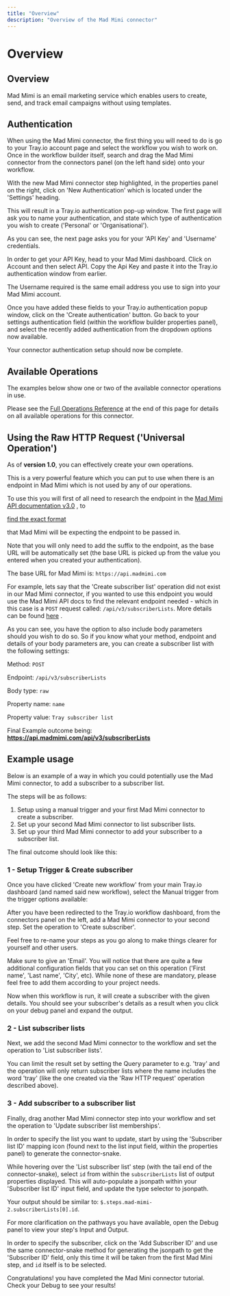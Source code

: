 ```yaml
---
title: "Overview"
description: "Overview of the Mad Mimi connector"
---
```


# Overview

## Overview

Mad Mimi is an email marketing service which enables users to create, send, and track email campaigns without using templates.

## Authentication

When using the Mad Mimi connector, the first thing you will need to do is go to your Tray.io account page and select the workflow you wish to work on. Once in the workflow builder itself, search and drag the Mad Mimi connector from the connectors panel (on the left hand side) onto your workflow.

With the new Mad Mimi connector step highlighted, in the properties panel on the right, click on 'New Authentication' which is located under the 'Settings' heading.

This will result in a Tray.io authentication pop-up window. The first page will ask you to name your authentication, and state which type of authentication you wish to create ('Personal' or 'Organisational').

As you can see, the next page asks you for your 'API Key' and 'Username' credentials.

In order to get your API Key, head to your Mad Mimi dashboard. Click on Account and then select API. Copy the Api Key and paste it into the Tray.io authentication window from earlier.

The Username required is the same email address you use to sign into your Mad Mimi account.

Once you have added these fields to your Tray.io authentication popup window, click on the 'Create authentication' button. Go back to your settings authentication field (within the workflow builder properties panel), and select the recently added authentication from the dropdown options now available.

Your connector authentication setup should now be complete.

## Available Operations

The examples below show one or two of the available connector operations in use.

Please see the [Full Operations Reference](#operationsFull) at the end of this page for details on all available operations for this connector.

## Using the Raw HTTP Request ('Universal Operation')

As of **version 1.0**, you can effectively create your own operations.

This is a very powerful feature which you can put to use when there is an endpoint in Mad Mimi which is not used by any of our operations.

To use this you will first of all need to research the endpoint in the [ Mad Mimi API documentation v3.0](https://madmimi.com/api/v3/docs) , to<br/>

<u>find the exact format</u>

 that Mad Mimi will be expecting the endpoint to be passed in.

Note that you will only need to add the suffix to the endpoint, as the base URL will be automatically set (the base URL is picked up from the value you entered when you created your authentication).

The base URL for Mad Mimi is: `https://api.madmimi.com`

For example, lets say that the 'Create subscriber list' operation did not exist in our Mad Mimi connector, if you wanted to use this endpoint you would use the Mad Mimi API docs to find the relevant endpoint needed - which in this case is a `POST` request called: `/api/v3/subscriberLists`. More details can be found [ here](https://madmimi.com/api/v3/docs#!/subscriberLists/subscriber_list_create) .

As you can see, you have the option to also include body parameters should you wish to do so. So if you know what your method, endpoint and details of your body parameters are, you can create a subscriber list with the following settings:

Method: `POST`

Endpoint: `/api/v3/subscriberLists`

Body type: `raw`

Property name: `name`

Property value: `Tray subscriber list`

Final Example outcome being: **https://api.madmimi.com/api/v3/subscriberLists**

## Example usage

Below is an example of a way in which you could potentially use the Mad Mimi connector, to add a subscriber to a subscriber list.

The steps will be as follows:

1. Setup using a manual trigger and your first Mad Mimi connector to create a subscriber.
2. Set up your second Mad Mimi connector to list subscriber lists.
3. Set up your third Mad Mimi connector to add your subscriber to a subscriber list.

The final outcome should look like this:

### 1 - Setup Trigger & Create subscriber

Once you have clicked 'Create new workflow' from your main Tray.io dashboard (and named said new workflow), select the Manual trigger from the trigger options available:

After you have been redirected to the Tray.io workflow dashboard, from the connectors panel on the left, add a Mad Mimi connector to your second step. Set the operation to 'Create subscriber'.

Feel free to re-name your steps as you go along to make things clearer for yourself and other users.

Make sure to give an 'Email'. You will notice that there are quite a few additional configuration fields that you can set on this operation ('First name', 'Last name', 'City', etc). While none of these are mandatory, please feel free to add them according to your project needs.

Now when this workflow is run, it will create a subscriber with the given details. You should see your subscriber's details as a result when you click on your debug panel and expand the output.

### 2 - List subscriber lists

Next, we add the second Mad Mimi connector to the workflow and set the operation to 'List subscriber lists'.

You can limit the result set by setting the Query parameter to e.g. 'tray' and the operation will only return subscriber lists where the name includes the word 'tray' (like the one created via the 'Raw HTTP request' operation described above).

### 3 - Add subscriber to a subscriber list

Finally, drag another Mad Mimi connector step into your workflow and set the operation to 'Update subscriber list memberships'.

In order to specify the list you want to update, start by using the 'Subscriber list ID' mapping icon (found next to the list input field, within the properties panel) to generate the connector-snake.

While hovering over the 'List subscriber list' step (with the tail end of the connector-snake), select `id` from within the `subscriberLists` list of output properties displayed. This will auto-populate a jsonpath within your 'Subscriber list ID' input field, and update the type selector to jsonpath.

Your output should be similar to: `$.steps.mad-mimi-2.subscriberLists[0].id`.

For more clarification on the pathways you have available, open the Debug panel to view your step's Input and Output.

In order to specify the subscriber, click on the 'Add Subscriber ID' and use the same connector-snake method for generating the jsonpath to get the 'Subscriber ID' field, only this time it will be taken from the first Mad Mini step, and `id` itself is to be selected.

Congratulations! you have completed the Mad Mini connector tutorial. Check your Debug to see your results!
